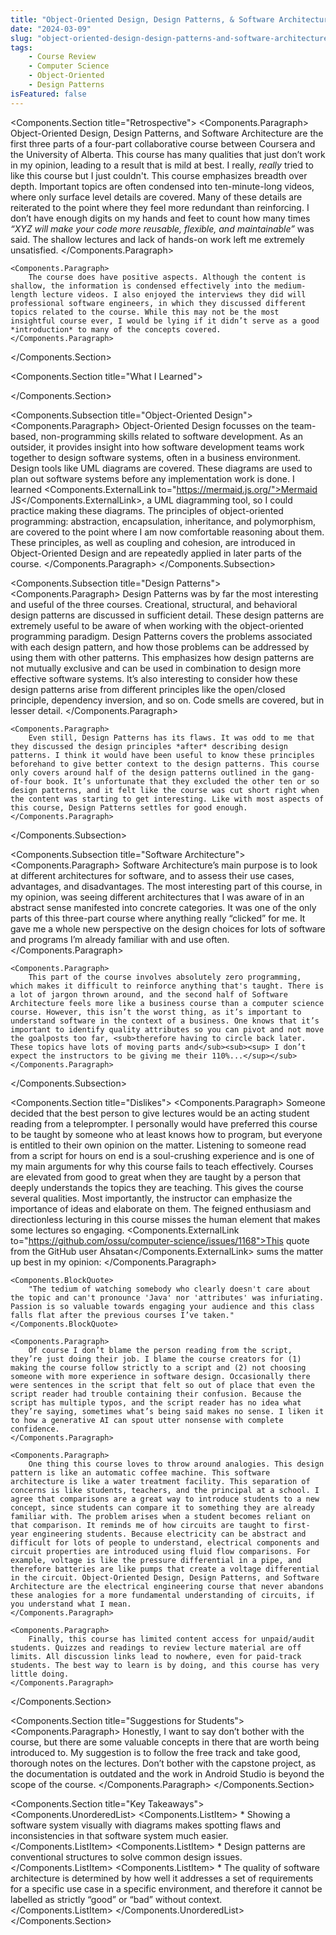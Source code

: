 ```yaml
---
title: "Object-Oriented Design, Design Patterns, & Software Architecture"
date: "2024-03-09"
slug: "object-oriented-design-design-patterns-and-software-architecture"
tags:
    - Course Review
    - Computer Science
    - Object-Oriented
    - Design Patterns
isFeatured: false
---
```



<Components.Section title="Retrospective">
    <Components.Paragraph>
        Object-Oriented Design, Design Patterns, and Software Architecture are the first three parts of a four-part collaborative course between Coursera and the University of Alberta. This course has many qualities that just don’t work in my opinion, leading to a result that is mild at best. I really, *really* tried to like this course but I just couldn't. This course emphasizes breadth over depth. Important topics are often condensed into ten-minute-long videos, where only surface level details are covered. Many of these details are reiterated to the point where they feel more redundant than reinforcing. I don’t have enough digits on my hands and feet to count how many times *“XYZ will make your code more reusable, flexible, and maintainable”* was said. The shallow lectures and lack of hands-on work left me extremely unsatisfied.
    </Components.Paragraph>

    <Components.Paragraph>
        The course does have positive aspects. Although the content is shallow, the information is condensed effectively into the medium-length lecture videos. I also enjoyed the interviews they did will professional software engineers, in which they discussed different topics related to the course. While this may not be the most insightful course ever, I would be lying if it didn’t serve as a good *introduction* to many of the concepts covered.
    </Components.Paragraph>
</Components.Section>

<Components.Section title="What I Learned">
    <div />
</Components.Section>

<Components.Subsection title="Object-Oriented Design">
    <Components.Paragraph>
        Object-Oriented Design focusses on the team-based, non-programming skills related to software development. As an outsider, it provides insight into how software development teams work together to design software systems, often in a business environment. Design tools like UML diagrams are covered. These diagrams are used to plan out software systems before any implementation work is done. I learned <Components.ExternalLink to="https://mermaid.js.org/">Mermaid JS</Components.ExternalLink>, a UML diagramming tool, so I could practice making these diagrams. The principles of object-oriented programming: abstraction, encapsulation, inheritance, and polymorphism, are covered to the point where I am now comfortable reasoning about them. These principles, as well as coupling and cohesion, are introduced in Object-Oriented Design and are repeatedly applied in later parts of the course.
    </Components.Paragraph>
</Components.Subsection>

<Components.Subsection title="Design Patterns">
    <Components.Paragraph>
        Design Patterns was by far the most interesting and useful of the three courses. Creational, structural, and behavioral design patterns are discussed in sufficient detail. These design patterns are extremely useful to be aware of when working with the object-oriented programming paradigm. Design Patterns covers the problems associated with each design pattern, and how those problems can be addressed by using them with other patterns. This emphasizes how design patterns are not mutually exclusive and can be used in combination to design more effective software systems. It’s also interesting to consider how these design patterns arise from different principles like the open/closed principle, dependency inversion, and so on. Code smells are covered, but in lesser detail.
    </Components.Paragraph>

    <Components.Paragraph>
        Even still, Design Patterns has its flaws. It was odd to me that they discussed the design principles *after* describing design patterns. I think it would have been useful to know these principles beforehand to give better context to the design patterns. This course only covers around half of the design patterns outlined in the gang-of-four book. It’s unfortunate that they excluded the other ten or so design patterns, and it felt like the course was cut short right when the content was starting to get interesting. Like with most aspects of this course, Design Patterns settles for good enough.
    </Components.Paragraph>
</Components.Subsection>



<Components.Subsection title="Software Architecture">
    <Components.Paragraph>
        Software Architecture’s main purpose is to look at different architectures for software, and to assess their use cases, advantages, and disadvantages. The most interesting part of this course, in my opinion, was seeing different architectures that I was aware of in an abstract sense manifested into concrete categories. It was one of the only parts of this three-part course where anything really “clicked” for me. It gave me a whole new perspective on the design choices for lots of software and programs I’m already familiar with and use often.
    </Components.Paragraph>

    <Components.Paragraph>
        This part of the course involves absolutely zero programming, which makes it difficult to reinforce anything that's taught. There is a lot of jargon thrown around, and the second half of Software Architecture feels more like a business course than a computer science course. However, this isn’t the worst thing, as it’s important to understand software in the context of a business. One knows that it’s important to identify quality attributes so you can pivot and not move the goalposts too far, <sub>therefore having to circle back later. These topics have lots of moving parts and</sub><sub><sup> I don’t expect the instructors to be giving me their 110%...</sup></sub>
    </Components.Paragraph>
</Components.Subsection>

<Components.Section title="Dislikes">
    <Components.Paragraph>
        Someone decided that the best person to give lectures would be an acting student reading from a teleprompter. I personally would have preferred this course to be taught by someone who at least knows how to program, but everyone is entitled to their own opinion on the matter. Listening to someone read from a script for hours on end is a soul-crushing experience and is one of my main arguments for why this course fails to teach effectively. Courses are elevated from good to great when they are taught by a person that deeply understands the topics they are teaching. This gives the course several qualities. Most importantly, the instructor can emphasize the importance of ideas and elaborate on them. The feigned enthusiasm and directionless lecturing in this course misses the human element that makes some lectures so engaging. <Components.ExternalLink to="https://github.com/ossu/computer-science/issues/1168">This quote from the GitHub user Ahsatan</Components.ExternalLink> sums the matter up best in my opinion:
    </Components.Paragraph>

    <Components.BlockQuote>
        "The tedium of watching somebody who clearly doesn't care about the topic and can't pronounce 'Java' nor 'attributes' was infuriating. Passion is so valuable towards engaging your audience and this class falls flat after the previous courses I’ve taken."
    </Components.BlockQuote>

    <Components.Paragraph>
        Of course I don’t blame the person reading from the script, they’re just doing their job. I blame the course creators for (1) making the course follow strictly to a script and (2) not choosing someone with more experience in software design. Occasionally there were sentences in the script that felt so out of place that even the script reader had trouble containing their confusion. Because the script has multiple typos, and the script reader has no idea what they’re saying, sometimes what’s being said makes no sense. I liken it to how a generative AI can spout utter nonsense with complete confidence.
    </Components.Paragraph>

    <Components.Paragraph>
        One thing this course loves to throw around analogies. This design pattern is like an automatic coffee machine. This software architecture is like a water treatment facility. This separation of concerns is like students, teachers, and the principal at a school. I agree that comparisons are a great way to introduce students to a new concept, since students can compare it to something they are already familiar with. The problem arises when a student becomes reliant on that comparison. It reminds me of how circuits are taught to first-year engineering students. Because electricity can be abstract and difficult for lots of people to understand, electrical components and circuit properties are introduced using fluid flow comparisons. For example, voltage is like the pressure differential in a pipe, and therefore batteries are like pumps that create a voltage differential in the circuit. Object-Oriented Design, Design Patterns, and Software Architecture are the electrical engineering course that never abandons these analogies for a more fundamental understanding of circuits, if you understand what I mean.
    </Components.Paragraph>

    <Components.Paragraph>
        Finally, this course has limited content access for unpaid/audit students. Quizzes and readings to review lecture material are off limits. All discussion links lead to nowhere, even for paid-track students. The best way to learn is by doing, and this course has very little doing.
    </Components.Paragraph>
</Components.Section>

<Components.Section title="Suggestions for Students">
    <Components.Paragraph>
        Honestly, I want to say don’t bother with the course, but there are some valuable concepts in there that are worth being introduced to. My suggestion is to follow the free track and take good, thorough notes on the lectures. Don’t bother with the capstone project, as the documentation is outdated and the work in Android Studio is beyond the scope of the course.
    </Components.Paragraph>
</Components.Section>

<Components.Section title="Key Takeaways">
    <Components.UnorderedList>
        <Components.ListItem>
            * Showing a software system visually with diagrams makes spotting flaws and inconsistencies in that software system much easier.
        </Components.ListItem>
        <Components.ListItem>
            * Design patterns are conventional structures to solve common design issues.
        </Components.ListItem>
        <Components.ListItem>
            * The quality of software architecture is determined by how well it addresses a set of requirements for a specific use case in a specific environment, and therefore it cannot be labelled as strictly “good” or “bad” without context.
        </Components.ListItem>
    </Components.UnorderedList>
</Components.Section>
